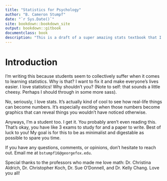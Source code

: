 ```yaml
--- 
title: "Statistics for Psychology"
author: "B. Cameron Stumpf"
date: "`r Sys.Date()`"
site: bookdown::bookdown_site
output: bookdown::gitbook
documentclass: book
description: "This is a draft of a super amazing stats textbook that I will totally write."
---
```


# Introduction

I'm writing this because students seem to collectively suffer when it comes to learning statistics. Why is that? I want to fix it and make everyone's lives easier. I love statistics! Why shouldn't you? (Note to self: that sounds a little cheesy. Perhaps I should through in some more sass).  

No, seriously, I love stats. It's actually kind of cool to see how real-life things can become numbers. It's especially exciting when those numbers become graphics that can reveal things you wouldn't have noticed otherwise.  

Anyways, I'm a student too. I get it. You probably aren't even reading this. That's okay, you have like 3 exams to study for and a paper to write. Best of luck to you! My goal is for this to be as minimalist and digestable as possible to spare you time. 

If you have any questions, comments, or opinions, don't hesitate to reach out. Email me at `bstumpf16@georgefox.edu`.  

Special thanks to the professors who made me love math: Dr. Christina Aldrich, Dr. Christopher Koch, Dr. Sue O'Donnell, and Dr. Kelly Chang. Love you all!  
